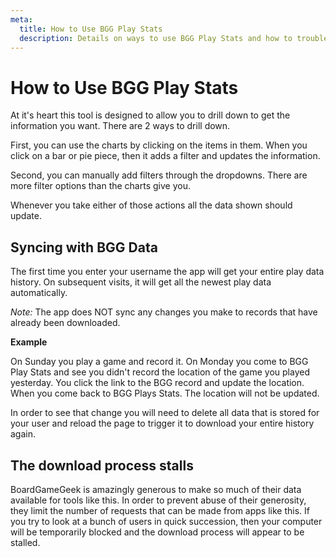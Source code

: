 ```yaml
---
meta:
  title: How to Use BGG Play Stats
  description: Details on ways to use BGG Play Stats and how to troubleshoot problems you may run into
---
```


# How to Use BGG Play Stats

At it's heart this tool is designed to allow you to drill down to get the information you want. There are 2 ways to drill down.

First, you can use the charts by clicking on the items in them. When you click on a bar or pie piece, then it adds a filter and updates the information.

Second, you can manually add filters through the dropdowns. There are more filter options than the charts give you.

Whenever you take either of those actions all the data shown should update.

## Syncing with BGG Data

The first time you enter your username the app will get your entire play data history. On subsequent visits, it will get all the newest play data automatically.

_Note:_ The app does NOT sync any changes you make to records that have already been downloaded.

**Example**

On Sunday you play a game and record it. On Monday you come to BGG Play Stats and see you didn't record the location of the game you played yesterday. You click the link to the BGG record and update the location. When you come back to BGG Plays Stats. The location will not be updated.

In order to see that change you will need to delete all data that is stored for your user and reload the page to trigger it to download your entire history again.

## The download process stalls

BoardGameGeek is amazingly generous to make so much of their data available for tools like this. In order to prevent abuse of their generosity, they limit the number of requests that can be made from apps like this. If you try to look at a bunch of users in quick succession, then your computer will be temporarily blocked and the download process will appear to be stalled.
